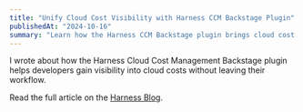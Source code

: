 ```yaml
---
title: "Unify Cloud Cost Visibility with Harness CCM Backstage Plugin"
publishedAt: "2024-10-16"
summary: "Learn how the Harness CCM Backstage plugin brings cloud cost visibility directly into your Internal Developer Portal."
---
```


I wrote about how the Harness Cloud Cost Management Backstage plugin helps developers gain visibility into cloud costs without leaving their workflow.

Read the full article on the [Harness Blog](https://www.harness.io/blog/unify-cloud-cost-visibility-with-harness-ccm-backstage-plugin).
